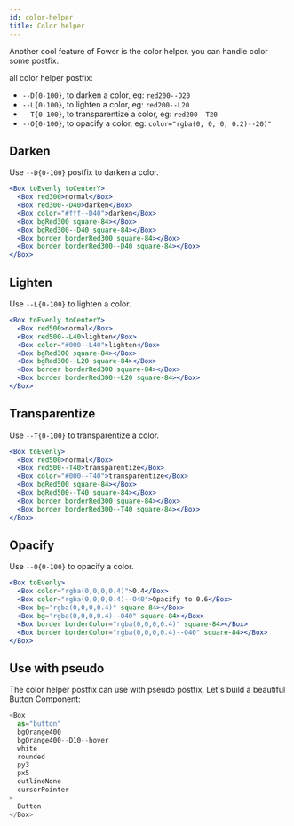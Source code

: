 ```yaml
---
id: color-helper
title: Color helper
---
```


Another cool feature of Fower is the color helper. you can handle color some postfix.

all color helper postfix:

- `--D{0-100}`, to darken a color, eg: `red200--D20`
- `--L{0-100}`, to lighten a color, eg: `red200--L20`
- `--T{0-100}`, to transparentize a color, eg: `red200--T20`
- `--O{0-100}`, to opacify a color, eg: `color="rgba(0, 0, 0, 0.2)--20)"`

## Darken

Use `--D{0-100}` postfix to darken a color.

```jsx live
<Box toEvenly toCenterY>
  <Box red300>normal</Box>
  <Box red300--D40>darken</Box>
  <Box color="#fff--D40">darken</Box>
  <Box bgRed300 square-84></Box>
  <Box bgRed300--D40 square-84></Box>
  <Box border borderRed300 square-84></Box>
  <Box border borderRed300--D40 square-84></Box>
</Box>
```

## Lighten

Use `--L{0-100}` to lighten a color.

```jsx live
<Box toEvenly toCenterY>
  <Box red500>normal</Box>
  <Box red500--L40>lighten</Box>
  <Box color="#000--L40">lighten</Box>
  <Box bgRed300 square-84></Box>
  <Box bgRed300--L20 square-84></Box>
  <Box border borderRed300 square-84></Box>
  <Box border borderRed300--L20 square-84></Box>
</Box>
```

## Transparentize

Use `--T{0-100}` to transparentize a color.

```jsx live
<Box toEvenly>
  <Box red500>normal</Box>
  <Box red500--T40>transparentize</Box>
  <Box color="#000--T40">transparentize</Box>
  <Box bgRed500 square-84></Box>
  <Box bgRed500--T40 square-84></Box>
  <Box border borderRed300 square-84></Box>
  <Box border borderRed300--T40 square-84></Box>
</Box>
```

## Opacify

Use `--O{0-100}` to opacify a color.

```jsx live
<Box toEvenly>
  <Box color="rgba(0,0,0,0.4)">0.4</Box>
  <Box color="rgba(0,0,0,0.4)--O40">Opacify to 0.6</Box>
  <Box bg="rgba(0,0,0,0.4)" square-84></Box>
  <Box bg="rgba(0,0,0,0.4)--O40" square-84></Box>
  <Box border borderColor="rgba(0,0,0,0.4)" square-84></Box>
  <Box border borderColor="rgba(0,0,0,0.4)--O40" square-84></Box>
</Box>
```

## Use with pseudo

The color helper postfix can use with pseudo postfix, Let's build a beautiful Button Component:

```js live
<Box
  as="button"
  bgOrange400
  bgOrange400--D10--hover
  white
  rounded
  py3
  px5
  outlineNone
  cursorPointer
>
  Button
</Box>
```
